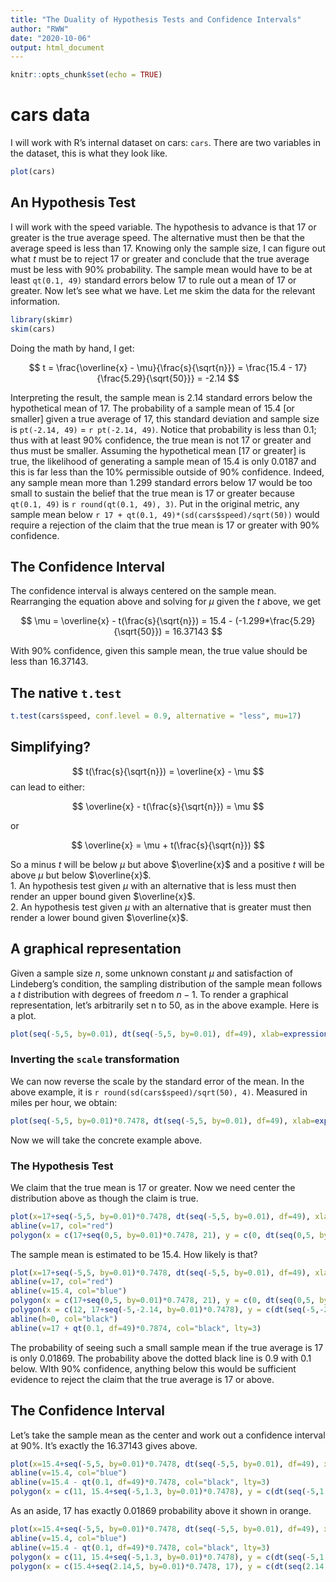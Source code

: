 ```yaml
---
title: "The Duality of Hypothesis Tests and Confidence Intervals"
author: "RWW"
date: "2020-10-06"
output: html_document
---
```


```r
knitr::opts_chunk$set(echo = TRUE)
```

# cars data

I will work with R's internal dataset on cars: `cars`.  There are two variables in the dataset, this is what they look like.

```r
plot(cars)
```


## An Hypothesis Test

I will work with the speed variable.  The hypothesis to advance is that 17 or greater is the true average speed.  The alternative must then be that the average speed is less than 17.  Knowing only the sample size, I can figure out what $t$ must be to reject 17 or greater and conclude that the true average must be less with 90% probability.  The sample mean would have to be at least `qt(0.1, 49)` standard errors below 17 to rule out a mean of 17 or greater.  Now let's see what we have.  Let me skim the data for the relevant information.

```r
library(skimr)
skim(cars)
```


Doing the math by hand, I get:

$$ t = \frac{\overline{x} - \mu}{\frac{s}{\sqrt{n}}} = \frac{15.4 - 17}{\frac{5.29}{\sqrt{50}}} = -2.14 $$

Interpreting the result, the sample mean is 2.14 standard errors below the hypothetical mean of 17.  The probability of a sample mean of 15.4 [or smaller] given a true average of 17, this standard deviation and sample size is `pt(-2.14, 49)` = `r pt(-2.14, 49)`.  Notice that probability is less than 0.1; thus with at least 90% confidence, the true mean is not 17 or greater and thus must be smaller.  Assuming the hypothetical mean [17 or greater] is true, the likelihood of generating a sample mean of 15.4 is only 0.0187 and this is far less than the 10% permissible outside of 90% confidence.  Indeed, any sample mean more than 1.299 standard errors below 17 would be too small to sustain the belief that the true mean is 17 or greater because `qt(0.1, 49)` is `r round(qt(0.1, 49), 3)`.  Put in the original metric, any sample mean below `r 17 + qt(0.1, 49)*(sd(cars$speed)/sqrt(50))` would require a rejection of the claim that the true mean is 17 or greater with 90% confidence.

## The Confidence Interval

The confidence interval is always centered on the sample mean.  Rearranging the equation above and solving for $\mu$ given the $t$ above, we get

$$ \mu = \overline{x} - t(\frac{s}{\sqrt{n}}) = 15.4 - (-1.299*\frac{5.29}{\sqrt{50}}) = 16.37143 $$

With 90% confidence, given this sample mean, the true value should be less than 16.37143.

## The native `t.test`

```r
t.test(cars$speed, conf.level = 0.9, alternative = "less", mu=17)
```

## Simplifying?

$$ t(\frac{s}{\sqrt{n}}) = \overline{x} - \mu $$ can lead to either:

$$  \overline{x} - t(\frac{s}{\sqrt{n}}) = \mu $$

or

$$ \overline{x} = \mu + t(\frac{s}{\sqrt{n}}) $$

So a minus $t$ will be below $\mu$ but above $\overline{x}$ and a positive $t$ will be above $\mu$ but below $\overline{x}$.  
1. An hypothesis test given $\mu$ with an alternative that is less must then render an upper bound given $\overline{x}$.  
2. An hypothesis test given $\mu$ with an alternative that is greater must then render a lower bound given $\overline{x}$.

## A graphical representation

Given a sample size $n$, some unknown constant $\mu$ and satisfaction of Lindeberg's condition, the sampling distribution of the sample mean follows a $t$ distribution with degrees of freedom $n-1$.  To render a graphical representation, let's arbitrarily set n to 50, as in the above example.  Here is a plot.

```r
plot(seq(-5,5, by=0.01), dt(seq(-5,5, by=0.01), df=49), xlab=expression(paste("x-bar -",mu," (measured in std. errors of the mean)", sep="")), ylab="Density", type="l")
```

### Inverting the `scale` transformation

We can now reverse the scale by the standard error of the mean.  In the above example, it is `r round(sd(cars$speed)/sqrt(50), 4)`.  Measured in miles per hour, we obtain:

```r
plot(seq(-5,5, by=0.01)*0.7478, dt(seq(-5,5, by=0.01), df=49), xlab=expression(paste("x-bar -",mu," (measured in mph)", sep="")), ylab="Density", type="l")
```

Now we will take the concrete example above.  

### The Hypothesis Test

We claim that the true mean is 17 or greater.  Now we need center the distribution above as though the claim is true.

```r
plot(x=17+seq(-5,5, by=0.01)*0.7478, dt(seq(-5,5, by=0.01), df=49), xlab=expression(paste(mu," (measured in mph)", sep="")), ylab="Density", type="l")
abline(v=17, col="red")
polygon(x = c(17+seq(0,5, by=0.01)*0.7478, 21), y = c(0, dt(seq(0,5, by=0.01), df=49)), col = "red")
```

The sample mean is estimated to be 15.4.  How likely is that?

```r
plot(x=17+seq(-5,5, by=0.01)*0.7478, dt(seq(-5,5, by=0.01), df=49), xlab=expression(paste("x-bar -",mu," (measured in mph)", sep="")), ylab="Density", type="l")
abline(v=17, col="red")
abline(v=15.4, col="blue")
polygon(x = c(17+seq(0,5, by=0.01)*0.7478, 21), y = c(0, dt(seq(0,5, by=0.01), df=49)), col = "red")
polygon(x = c(12, 17+seq(-5,-2.14, by=0.01)*0.7478), y = c(dt(seq(-5,-2.14, by=0.01), df=49), 0), col = "blue")
abline(h=0, col="black")
abline(v=17 + qt(0.1, df=49)*0.7874, col="black", lty=3)
```

The probability of seeing such a small sample mean if the true average is 17 is only 0.01869.  The probability above the dotted black line is 0.9 with 0.1 below.  WIth 90% confidence, anything below this would be sufficient evidence to reject the claim that the true average is 17 or above.


## The Confidence Interval

Let's take the sample mean as the center and work out a confidence interval at 90%.  It's exactly the 16.37143 gives above.

```r
plot(x=15.4+seq(-5,5, by=0.01)*0.7478, dt(seq(-5,5, by=0.01), df=49), xlab=expression(paste(mu," | x-bar (measured in mph)", sep="")), ylab="Density", type="l")
abline(v=15.4, col="blue")
abline(v=15.4 - qt(0.1, df=49)*0.7478, col="black", lty=3)
polygon(x = c(11, 15.4+seq(-5,1.3, by=0.01)*0.7478), y = c(dt(seq(-5,1.3, by=0.01), df=49), 0), col = "blue")
```

As an aside, 17 has exactly 0.01869 probability above it shown in orange.

```r
plot(x=15.4+seq(-5,5, by=0.01)*0.7478, dt(seq(-5,5, by=0.01), df=49), xlab=expression(paste(mu," | x-bar (measured in mph)", sep="")), ylab="Density", type="l")
abline(v=15.4, col="blue")
abline(v=15.4 - qt(0.1, df=49)*0.7478, col="black", lty=3)
polygon(x = c(11, 15.4+seq(-5,1.3, by=0.01)*0.7478), y = c(dt(seq(-5,1.3, by=0.01), df=49), 0), col = "blue")
polygon(x = c(15.4+seq(2.14,5, by=0.01)*0.7478, 17), y = c(dt(seq(2.14,5, by=0.01), df=49), 0), col = "orange")
```


